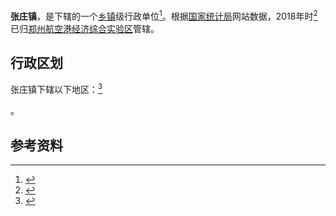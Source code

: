 {{中国乡级行政区|41/01/22/108/000}}

'''张庄镇'''，是{{PRC admin/fullname|41/01/22/108/000|3}}下辖的一个[[乡镇|乡镇]]级行政单位<ref>{{PRC admin/ref sgc|{{PRC admin/parent|41/01/22/108/000}}}}</ref>。根据[[国家统计局|国家统计局]]网站数据，2018年时<ref>{{Cite web |url=http://www.stats.gov.cn/tjsj/tjbz/tjyqhdmhcxhfdm/2018/41/01/410173.html |title=郑州航空港经济综合实验区 |accessdate=2019-03-17 |author= |date= |work= |publisher=国家统计局网站 |language=Zh-hans |archive-date=2020-08-09 |archive-url=https://web.archive.org/web/20200809164126/http://www.stats.gov.cn/tjsj/tjbz/tjyqhdmhcxhfdm/2018/41/01/410173.html |dead-url=no }}</ref>已归[[郑州航空港经济综合实验区|郑州航空港经济综合实验区]]管辖。

== 行政区划 ==

张庄镇下辖以下地区：<ref>{{PRC admin/ref sgc|41/01/22/108/000}}</ref>

{{PRC admin/children|41/01/22/108/000}}。

== 参考资料 ==

{{reflist}}

{{PRC admin/navcat|41/01/22/108/000}}
{{河南行政区划小作品}}